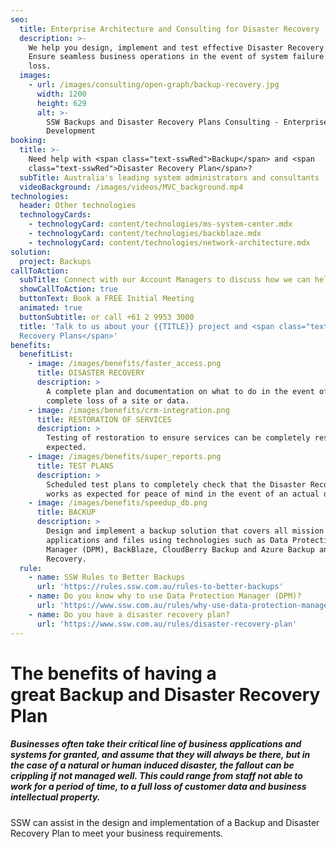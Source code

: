 ```yaml
---
seo:
  title: Enterprise Architecture and Consulting for Disaster Recovery
  description: >-
    We help you design, implement and test effective Disaster Recovery plans.
    Ensure seamless business operations in the event of system failure or data
    loss.
  images:
    - url: /images/consulting/open-graph/backup-recovery.jpg
      width: 1200
      height: 629
      alt: >-
        SSW Backups and Disaster Recovery Plans Consulting - Enterprise Software
        Development
booking:
  title: >-
    Need help with <span class="text-sswRed">Backup</span> and <span
    class="text-sswRed">Disaster Recovery Plan</span>?
  subTitle: Australia's leading system administrators and consultants
  videoBackground: /images/videos/MVC_background.mp4
technologies:
  header: Other technologies
  technologyCards:
    - technologyCard: content/technologies/ms-system-center.mdx
    - technologyCard: content/technologies/backblaze.mdx
    - technologyCard: content/technologies/network-architecture.mdx
solution:
  project: Backups
callToAction:
  subTitle: Connect with our Account Managers to discuss how we can help.
  showCallToAction: true
  buttonText: Book a FREE Initial Meeting
  animated: true
  buttonSubtitle: or call +61 2 9953 3000
  title: 'Talk to us about your {{TITLE}} project and <span class="text-sswRed">Disaster
  Recovery Plans</span>'
benefits:
  benefitList:
    - image: /images/benefits/faster_access.png
      title: DISASTER RECOVERY
      description: >
        A complete plan and documentation on what to do in the event of a
        complete loss of a site or data.
    - image: /images/benefits/crm-integration.png
      title: RESTORATION OF SERVICES
      description: >
        Testing of restoration to ensure services can be completely restored as
        expected.
    - image: /images/benefits/super_reports.png
      title: TEST PLANS
      description: >
        Scheduled test plans to completely check that the Disaster Recovery plan
        works as expected for peace of mind in the event of an actual disaster.
    - image: /images/benefits/speedup_db.png
      title: BACKUP
      description: >
        Design and implement a backup solution that covers all mission critical
        applications and files using technologies such as Data Protection
        Manager (DPM), BackBlaze, CloudBerry Backup and Azure Backup and Site
        Recovery.
  rule:
    - name: SSW Rules to Better Backups
      url: 'https://rules.ssw.com.au/rules-to-better-backups'
    - name: Do you know why to use Data Protection Manager (DPM)?
      url: 'https://www.ssw.com.au/rules/why-use-data-protection-manager/'
    - name: Do you have a disaster recovery plan?
      url: 'https://www.ssw.com.au/rules/disaster-recovery-plan'
---
```


# The benefits of having a great Backup and Disaster Recovery Plan

##### Businesses often take their critical line of business applications and systems for granted, and assume that they will always be there, but in the case of a natural or human induced disaster, the fallout can be crippling if not managed well. This could range from staff not able to work for a period of time, to a full loss of customer data and business intellectual property.

SSW can assist in the design and implementation of a Backup and Disaster Recovery Plan to meet your business requirements.

